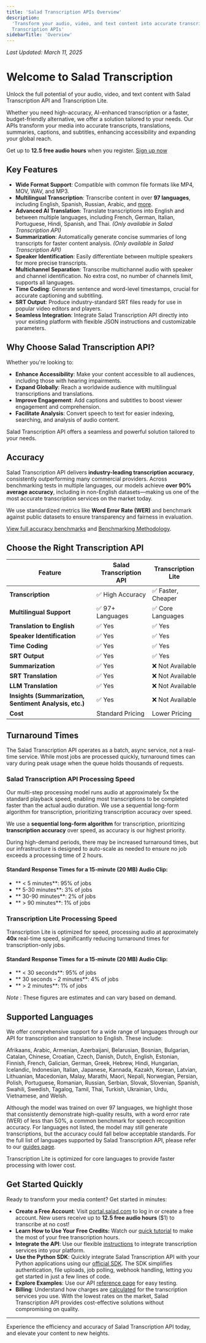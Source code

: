```yaml
---
title: 'Salad Transcription APIs Overview'
description:
  'Transform your audio, video, and text content into accurate transcripts, translations, summaries, and more with Salad
  Transcription APIs'
sidebarTitle: 'Overview'
---
```


_Last Updated: March 11, 2025_

# Welcome to Salad Transcription

Unlock the full potential of your audio, video, and text content with Salad Transcription API and Transcription Lite.

Whether you need high-accuracy, AI-enhanced transcription or a faster, budget-friendly alternative, we offer a solution
tailored to your needs. Our APIs transform your media into accurate transcripts, translations, summaries, captions, and
subtitles, enhancing accessibility and expanding your global reach.

Get up to **12.5 free audio hours** when you register. [Sign up now](https://portal.salad.com/)

## Key Features

- **Wide Format Support**: Compatible with common file formats like MP4, MOV, WAV, and MP3.
- **Multilingual Transcription**: Transcribe content in over **97 languages**, including English, Spanish, Russian,
  Arabic, and [more](/transcription/how-to-guides/speech-to-text#6-language-code).
- **Advanced AI Translation**: Translate transcriptions into English and between multiple languages, including French,
  German, Italian, Portuguese, Hindi, Spanish, and Thai. _(Only available in Salad Transcription API)_
- **Summarization**: Automatically generate concise summaries of long transcripts for faster content analysis. _(Only
  available in Salad Transcription API)_
- **Speaker Identification**: Easily differentiate between multiple speakers for more precise transcripts.
- **Multichannel Separation**: Transcribe multichannel audio with speaker and channel identification. No extra cost, no
  number of channels limit, supports all languages.
- **Time Coding**: Generate sentence and word-level timestamps, crucial for accurate captioning and subtitling.
- **SRT Output**: Produce industry-standard SRT files ready for use in popular video editors and players.
- **Seamless Integration**: Integrate Salad Transcription API directly into your existing platform with flexible JSON
  instructions and customizable parameters.

## Why Choose Salad Transcription API?

Whether you're looking to:

- **Enhance Accessibility**: Make your content accessible to all audiences, including those with hearing impairments.
- **Expand Globally**: Reach a worldwide audience with multilingual transcriptions and translations.
- **Improve Engagement**: Add captions and subtitles to boost viewer engagement and comprehension.
- **Facilitate Analysis**: Convert speech to text for easier indexing, searching, and analysis of audio content.

Salad Transcription API offers a seamless and powerful solution tailored to your needs.

## Accuracy

Salad Transcription API delivers **industry-leading transcription accuracy**, consistently outperforming many commercial
providers. Across benchmarking tests in multiple languages, our models achieve **over 90% average accuracy**, including
in non-English datasets—making us one of the most accurate transcription services on the market today.

We use standardized metrics like **Word Error Rate (WER)** and benchmark against public datasets to ensure transparency
and fairness in evaluation.

[View full accuracy benchmarks](/transcription/reference/accuracy-benchmarks) and
[Benchmarking Methodology](https://blog.salad.com/transcription-api-benchmark/).

## Choose the Right Transcription API

| Feature                                                | Salad Transcription API | Transcription Lite |
| ------------------------------------------------------ | ----------------------- | ------------------ |
| **Transcription**                                      | ✅ High Accuracy        | ✅ Faster, Cheaper |
| **Multilingual Support**                               | ✅ 97+ Languages        | ✅ Core Languages  |
| **Translation to English**                             | ✅ Yes                  | ✅ Yes             |
| **Speaker Identification**                             | ✅ Yes                  | ✅ Yes             |
| **Time Coding**                                        | ✅ Yes                  | ✅ Yes             |
| **SRT Output**                                         | ✅ Yes                  | ✅ Yes             |
| **Summarization**                                      | ✅ Yes                  | ❌ Not Available   |
| **SRT Translation**                                    | ✅ Yes                  | ❌ Not Available   |
| **LLM Translation**                                    | ✅ Yes                  | ❌ Not Available   |
| **Insights (Summarization, Sentiment Analysis, etc.)** | ✅ Yes                  | ❌ Not Available   |
| **Cost**                                               | Standard Pricing        | Lower Pricing      |

## Turnaround Times

The Salad Transcription API operates as a batch, async service, not a real-time service. While most jobs are processed
quickly, turnaround times can vary during peak usage when the queue holds thousands of requests.

### Salad Transcription API Processing Speed

Our multi-step processing model runs audio at approximately 5x the standard playback speed, enabling most transcriptions
to be completed faster than the actual audio duration. We use a sequential long-form algorithm for transcription,
prioritizing transcription accuracy over speed.

We use a **sequential long-form algorithm** for transcription, prioritizing **transcription accuracy** over speed, as
accuracy is our highest priority.

During high-demand periods, there may be increased turnaround times, but our infrastructure is designed to auto-scale as
needed to ensure no job exceeds a processing time of 2 hours.

#### Standard Response Times for a 15-minute (20 MB) Audio Clip:

- ** < 5 minutes**: 95% of jobs
- ** 5-30 minutes**: 3% of jobs
- ** 30-90 minutes**: 2% of jobs
- ** > 90 minutes**: 1% of jobs

### Transcription Lite Processing Speed

Transcription Lite is optimized for speed, processing audio at approximately **40x** real-time speed, significantly
reducing turnaround times for transcription-only jobs.

#### Standard Response Times for a 15-minute (20 MB) Audio Clip:

- ** < 30 seconds**: 95% of jobs
- ** 30 seconds - 2 minutes**: 4% of jobs
- ** > 2 minutes**: 1% of jobs

_Note_ : These figures are estimates and can vary based on demand.

## Supported Languages

We offer comprehensive support for a wide range of languages through our API for transcription and translation to
English. These include:

Afrikaans, Arabic, Armenian, Azerbaijani, Belarusian, Bosnian, Bulgarian, Catalan, Chinese, Croatian, Czech, Danish,
Dutch, English, Estonian, Finnish, French, Galician, German, Greek, Hebrew, Hindi, Hungarian, Icelandic, Indonesian,
Italian, Japanese, Kannada, Kazakh, Korean, Latvian, Lithuanian, Macedonian, Malay, Marathi, Maori, Nepali, Norwegian,
Persian, Polish, Portuguese, Romanian, Russian, Serbian, Slovak, Slovenian, Spanish, Swahili, Swedish, Tagalog, Tamil,
Thai, Turkish, Ukrainian, Urdu, Vietnamese, and Welsh.

Although the model was trained on over 97 languages, we highlight those that consistently demonstrate high-quality
results, with a word error rate (WER) of less than 50%, a common benchmark for speech recognition accuracy. For
languages not listed, the model may still generate transcriptions, but the accuracy could fall below acceptable
standards. For the full list of languages supported by Salad Transcription API, please refer to our
[guides page](/transcription/how-to-guides/speech-to-text#6-language-code).

Transcription Lite is optimized for core languages to provide faster processing with lower cost.

## Get Started Quickly

Ready to transform your media content? Get started in minutes:

- **Create a Free Account**: Visit [portal.salad.com](https://portal.salad.com/) to log in or create a free account. New
  users receive up to **12.5 free audio hours** ($1) to transcribe at no cost!
- **Learn How to Use Your Free Credits:** Watch our
  [quick tutorial](https://www.loom.com/share/6d68372eb4de4600927bc20ad31253f3) to make the most of your free
  transcription hours.
- **Integrate the API**: Use our flexible [instructions](/transcription/tutorials/transcription-quick-start) to
  integrate transcription services into your platform.
- **Use the Python SDK**: Quickly integrate Salad Transcription API with your Python applications using our
  [official SDK](/transcription/how-to-guides/sdk/python-sdk-quick-start). The SDK simplifies authentication, file
  uploads, job polling, webhook handling, letting you get started in just a few lines of code.
- **Explore Examples**: Use our API
  [reference page](/reference/transcribe/inference_endpoints/create-an-inference-endpoint-job) for easy testing.
- **Billing**: Understand how charges are [calculated](/transcription/explanation/billing) for the transcription
  services you use. With the lowest rates on the market, Salad Transcription API provides cost-effective solutions
  without compromising on quality.

---

Experience the efficiency and accuracy of Salad Transcription API today, and elevate your content to new heights.
